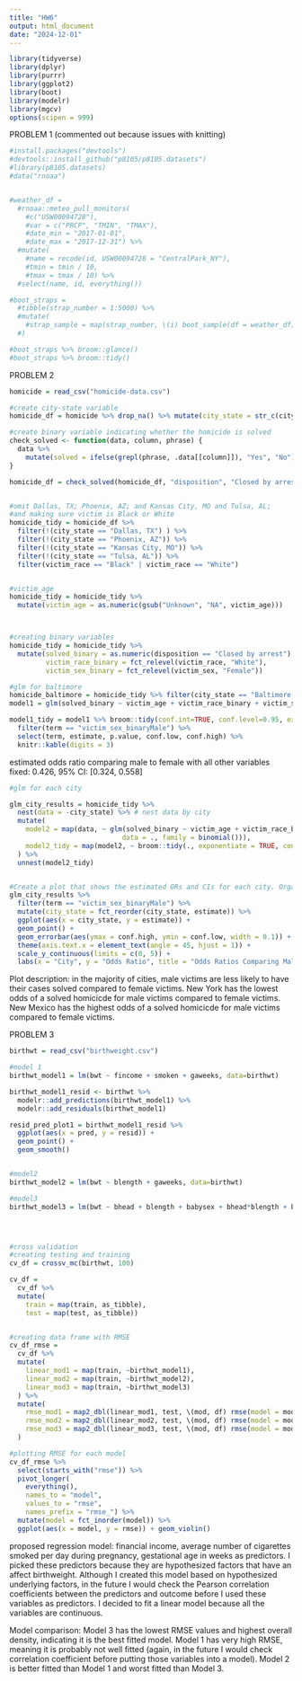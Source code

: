 ```yaml
---
title: "HW6"
output: html_document
date: "2024-12-01"
---
```


```r
library(tidyverse)
library(dplyr)
library(purrr)
library(ggplot2)
library(boot)
library(modelr)
library(mgcv)
options(scipen = 999) 
```
PROBLEM 1 (commented out because issues with knitting)
```r

#install.packages("devtools")
#devtools::install_github("p8105/p8105.datasets")
#library(p8105.datasets)
#data("rnoaa")


#weather_df = 
  #rnoaa::meteo_pull_monitors(
    #c("USW00094728"),
    #var = c("PRCP", "TMIN", "TMAX"), 
    #date_min = "2017-01-01",
    #date_max = "2017-12-31") %>%
  #mutate(
    #name = recode(id, USW00094728 = "CentralPark_NY"),
    #tmin = tmin / 10,
    #tmax = tmax / 10) %>%
  #select(name, id, everything())

#boot_straps = 
  #tibble(strap_number = 1:5000) %>%  
  #mutate(
    #strap_sample = map(strap_number, \(i) boot_sample(df = weather_df))
  #)

#boot_straps %>% broom::glance()
#boot_straps %>% broom::tidy()
```

PROBLEM 2
```r
homicide = read_csv("homicide-data.csv")

#create city-state variable
homicide_df = homicide %>% drop_na() %>% mutate(city_state = str_c(city, state, sep = ", ")) 

#create binary variable indicating whether the homicide is solved
check_solved <- function(data, column, phrase) {
  data %>%
    mutate(solved = ifelse(grepl(phrase, .data[[column]]), "Yes", "No"))
}

homicide_df = check_solved(homicide_df, "disposition", "Closed by arrest")


#omit Dallas, TX; Phoenix, AZ; and Kansas City, MO and Tulsa, AL; 
#and making sure victim is Black or White
homicide_tidy = homicide_df %>% 
  filter(!(city_state == "Dallas, TX") ) %>% 
  filter(!(city_state == "Phoenix, AZ")) %>%  
  filter(!(city_state == "Kansas City, MO")) %>%  
  filter(!(city_state == "Tulsa, AL")) %>% 
  filter(victim_race == "Black" | victim_race == "White")


#victim_age
homicide_tidy = homicide_tidy %>% 
  mutate(victim_age = as.numeric(gsub("Unknown", "NA", victim_age)))



#creating binary variables
homicide_tidy = homicide_tidy %>%
  mutate(solved_binary = as.numeric(disposition == "Closed by arrest"),
         victim_race_binary = fct_relevel(victim_race, "White"),
         victim_sex_binary = fct_relevel(victim_sex, "Female"))

#glm for baltimore
homicide_baltimore = homicide_tidy %>% filter(city_state == "Baltimore, MD")
model1 = glm(solved_binary ~ victim_age + victim_race_binary + victim_sex_binary, data=homicide_baltimore, family=binomial())

model1_tidy = model1 %>% broom::tidy(conf.int=TRUE, conf.level=0.95, exponentiate=TRUE) %>%
  filter(term == "victim_sex_binaryMale") %>% 
  select(term, estimate, p.value, conf.low, conf.high) %>% 
  knitr::kable(digits = 3)
```
estimated odds ratio comparing male to female with all other variables fixed: 0.426, 95% CI: [0.324, 0.558]

```r
#glm for each city 

glm_city_results = homicide_tidy %>%
  nest(data = -city_state) %>% # nest data by city
  mutate(
    model2 = map(data, ~ glm(solved_binary ~ victim_age + victim_race_binary + victim_sex_binary, 
                            data = ., family = binomial())),
    model2_tidy = map(model2, ~ broom::tidy(., exponentiate = TRUE, conf.int = TRUE)) # Get ORs and CIs
  ) %>%
  unnest(model2_tidy) 


#Create a plot that shows the estimated ORs and CIs for each city. Organize cities according to estimated OR, and comment on the plot.
glm_city_results %>% 
  filter(term == "victim_sex_binaryMale") %>% 
  mutate(city_state = fct_reorder(city_state, estimate)) %>% 
  ggplot(aes(x = city_state, y = estimate)) +
  geom_point() +
  geom_errorbar(aes(ymax = conf.high, ymin = conf.low, width = 0.1)) +
  theme(axis.text.x = element_text(angle = 45, hjust = 1)) +
  scale_y_continuous(limits = c(0, 5)) +
  labs(x = "City", y = "Odds Ratio", title = "Odds Ratios Comparing Male to Female Victims in Solved Homicides (by City)")


```
Plot description: in the majority of cities, male victims are less likely to have their cases solved compared to female victims. New York has the lowest odds of a solved homicicde for male victims compared to female victims. New Mexico has the highest odds of a solved homicicde for male victims compared to female victims.


PROBLEM 3
```r
birthwt = read_csv("birthweight.csv")

#model 1
birthwt_model1 = lm(bwt ~ fincome + smoken + gaweeks, data=birthwt)

birthwt_model1_resid <- birthwt %>%
  modelr::add_predictions(birthwt_model1) %>%  
  modelr::add_residuals(birthwt_model1)

resid_pred_plot1 = birthwt_model1_resid %>% 
  ggplot(aes(x = pred, y = resid)) + 
  geom_point() +
  geom_smooth()


#model2
birthwt_model2 = lm(bwt ~ blength + gaweeks, data=birthwt)

#model3
birthwt_model3 = lm(bwt ~ bhead + blength + babysex + bhead*blength + blength*babysex + bhead*babysex + bhead*blength*babysex, data=birthwt)




#cross validation 
#creating testing and training
cv_df = crossv_mc(birthwt, 100) 

cv_df =
  cv_df %>% 
  mutate(
    train = map(train, as_tibble),
    test = map(test, as_tibble))


#creating data frame with RMSE
cv_df_rmse = 
  cv_df %>% 
  mutate(
    linear_mod1 = map(train, ~birthwt_model1),
    linear_mod2 = map(train, ~birthwt_model2),
    linear_mod3 = map(train, ~birthwt_model3)
  ) %>% 
  mutate(
    rmse_mod1 = map2_dbl(linear_mod1, test, \(mod, df) rmse(model = mod, data = df)),
    rmse_mod2 = map2_dbl(linear_mod2, test, \(mod, df) rmse(model = mod, data = df)),
    rmse_mod3 = map2_dbl(linear_mod3, test, \(mod, df) rmse(model = mod, data = df))
  )

#plotting RMSE for each model
cv_df_rmse %>%  
  select(starts_with("rmse")) %>% 
  pivot_longer(
    everything(),
    names_to = "model", 
    values_to = "rmse",
    names_prefix = "rmse_") %>% 
  mutate(model = fct_inorder(model)) %>% 
  ggplot(aes(x = model, y = rmse)) + geom_violin()

```


proposed regression model: financial income, average number of cigarettes smoked per day during pregnancy, gestational age in weeks as predictors. I picked these predictors because they are hypothesized factors that have an affect birthweight. Although I created this model based on hypothesized underlying factors, in the future I would check the Pearson correlation coefficients between the predictors and outcome before I used these variables as predictors. I decided to fit a linear model because all the variables are continuous.  

Model comparison: Model 3 has the lowest RMSE values and highest overall density, indicating it is the best fitted model. Model 1 has very high RMSE, meaning it is probably not well fitted (again, in the future I would check correlation coefficient before putting those variables into a model). Model 2 is better fitted than Model 1 and worst fitted than Model 3. 